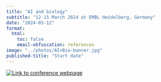 ```yaml
---
title: "AI and biology"
subtitle: "12-15 March 2024 at EMBL Heidelberg, Germany"
date: "2024-03-12"
format:
  html:
    toc: false
    email-obfuscation: references
image: "../photos/AI+Bio-banner.jpg"
published-title: "Start date"
---
```


[![](../photos/AI+Bio-banner.jpg "Link to conference webpage")](https://www.embl.org/about/info/course-and-conference-office/events/ees24-01/)



